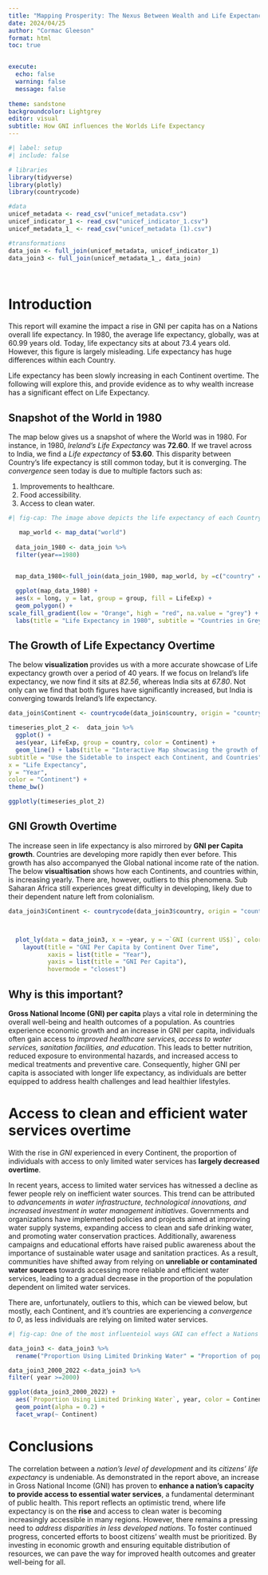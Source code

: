 ```yaml
---
title: "Mapping Prosperity: The Nexus Between Wealth and Life Expectancy"
date: 2024/04/25
author: "Cormac Gleeson"
format: html
toc: true


execute: 
  echo: false
  warning: false
  message: false
  
theme: sandstone
backgroundcolor: Lightgrey
editor: visual
subtitle: How GNI influences the Worlds Life Expectancy
---
```


```r
#| label: setup
#| include: false

# libraries
library(tidyverse)
library(plotly)
library(countrycode)

#data
unicef_metadata <- read_csv("unicef_metadata.csv")
unicef_indicator_1 <- read_csv("unicef_indicator_1.csv")
unicef_metadata_1_ <- read_csv("unicef_metadata (1).csv")

#transformations
data_join <- full_join(unicef_metadata, unicef_indicator_1)
data_join3 <- full_join(unicef_metadata_1_, data_join)




```

# Introduction

This report will examine the impact a rise in GNI per capita has on a Nations overall life expectancy. In 1980, the average life expectancy, globally, was at 60.99 years old. Today, life expectancy sits at about 73.4 years old. However, this figure is largely misleading. Life expectancy has huge differences within each Country.

Life expectancy has been slowly increasing in each Continent overtime. The following will explore this, and provide evidence as to why wealth increase has a significant effect on Life Expectancy.

## Snapshot of the World in 1980

The map below gives us a snapshot of where the World was in 1980. For instance, in 1980, *Ireland's Life Expectancy* was **72.60**. If we travel across to India, we find a *Life expectancy* of **53.60**. This disparity between Country's life expectancy is still common today, but it is converging. The *convergence* seen today is due to multiple factors such as:

1.  Improvements to healthcare.
2.  Food accessibility.
3.  Access to clean water.

```r
#| fig-cap: The image above depicts the life expectancy of each Country around the world in the year 1980. At the time, the global average life expectancy was ~61. However, it is the disparities between each region that becomes most striking as you look at the Map. 

   map_world <- map_data("world")
   
  data_join_1980 <- data_join %>% 
  filter(year==1980)
 

  map_data_1980<-full_join(data_join_1980, map_world, by =c("country" = "region"))

  ggplot(map_data_1980) + 
  aes(x = long, y = lat, group = group, fill = LifeExp) + 
  geom_polygon() +
scale_fill_gradient(low = "Orange", high = "red", na.value = "grey") + 
  labs(title = "Life Expectancy in 1980", subtitle = "Countries in Grey have no data due to a name mismatch", caption = "Source: R Package {Unicef}", x = "Longitude", y = "Latitude", fill = "Life Expectancy") + theme_bw()
```

## The Growth of Life Expectancy Overtime

The below **visualization** provides us with a more accurate showcase of Life expectancy growth over a period of 40 years. If we focus on Ireland's life expectancy, we now find it sits at *82.56*, whereas India sits at *67.80*. Not only can we find that both figures have significantly increased, but India is converging towards Ireland's life expectancy.

```r
data_join$Continent <- countrycode(data_join$country, origin = "country.name", destination = "continent")

timeseries_plot_2 <-  data_join %>%
  ggplot() + 
  aes(year, LifeExp, group = country, color = Continent) +
  geom_line() + labs(title = "Interactive Map showcasing the growth of Average Life Expectancy per Continent",
subtitle = "Use the Sidetable to inspect each Continent, and Countries", 
x = "Life Expectancy",
y = "Year", 
color = "Continent") + 
theme_bw()

ggplotly(timeseries_plot_2)

```

## GNI Growth Overtime

The increase seen in life expectancy is also mirrored by **GNI per Capita growth**. Countries are developing more rapidly then ever before. This growth has also accompanyed the Global national income rate of the nation. The below **visualtisation** shows how each Continents, and countries within, is increasing yearly. There are, however, outliers to this phenomena. Sub Saharan Africa still experiences great difficulty in developing, likely due to their dependent nature left from colonialism.

```r

data_join3$Continent <- countrycode(data_join3$country, origin = "country.name", destination = "continent")



  plot_ly(data = data_join3, x = ~year, y = ~`GNI (current US$)`, color = ~Continent, type = 'scatter', mode = 'lines') %>%
    layout(title = "GNI Per Capita by Continent Over Time",
           xaxis = list(title = "Year"),
           yaxis = list(title = "GNI Per Capita"),
           hovermode = "closest") 
```

## Why is this important?

**Gross National Income (GNI) per capita** plays a vital role in determining the overall well-being and health outcomes of a population. As countries experience economic growth and an increase in GNI per capita, individuals often gain access to *improved healthcare services, access to water services, sanitation facilities, and education*. This leads to better nutrition, reduced exposure to environmental hazards, and increased access to medical treatments and preventive care. Consequently, higher GNI per capita is associated with longer life expectancy, as individuals are better equipped to address health challenges and lead healthier lifestyles.

# 

# Access to clean and efficient water services overtime

With the rise in *GNI* experienced in every Continent, the proportion of individuals with access to only limited water services has **largely decreased overtime**.

In recent years, access to limited water services has witnessed a decline as fewer people rely on inefficient water sources. This trend can be attributed to *advancements in water infrastructure, technological innovations, and increased investment in water management initiatives*. Governments and organizations have implemented policies and projects aimed at improving water supply systems, expanding access to clean and safe drinking water, and promoting water conservation practices. Additionally, awareness campaigns and educational efforts have raised public awareness about the importance of sustainable water usage and sanitation practices. As a result, communities have shifted away from relying on **unreliable or contaminated water sources** towards accessing more reliable and efficient water services, leading to a gradual decrease in the proportion of the population dependent on limited water services.

There are, unfortunately, outliers to this, which can be viewed below, but mostly, each Continent, and it's countries are experiencing a *convergence to 0*, as less individuals are relying on limited water services.

```r

#| fig-cap: One of the most influenteiol ways GNI can effect a Nations life expectancy is through increasiing access to Water. 

data_join3 <- data_join3 %>%
  rename("Proportion Using Limited Drinking Water" = "Proportion of population using limited drinking water services (%)")

data_join3_2000_2022 <-data_join3 %>% 
filter( year >=2000)

ggplot(data_join3_2000_2022) +
  aes(`Proportion Using Limited Drinking Water`, year, color = Continent) +
  geom_point(alpha = 0.2) +
  facet_wrap(~ Continent)
```

# Conclusions

The correlation between a *nation's level of development* and its *citizens' life expectancy* is undeniable. As demonstrated in the report above, an increase in Gross National Income (GNI) has proven to **enhance a nation's capacity to provide access to essential water services**, a fundamental determinant of public health. This report reflects an optimistic trend, where life expectancy is on the **rise** and access to clean water is becoming increasingly accessible in many regions. However, there remains a pressing need to *address disparities in less developed nations*. To foster continued progress, concerted efforts to boost citizens' wealth must be prioritized. By investing in economic growth and ensuring equitable distribution of resources, we can pave the way for improved health outcomes and greater well-being for all.
